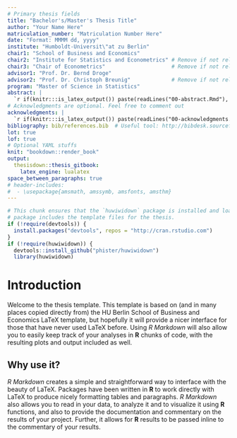 ```yaml
---
# Primary thesis fields
title: "Bachelor's/Master's Thesis Title"
author: "Your Name Here"
matriculation_number: "Matriculation Number Here"
date: "Format: MMMM dd, yyyy"
institute: "Humboldt-Universit\"at zu Berlin"
chair1: "School of Business and Economics" 
chair2: "Institute for Statistics and Econometrics" # Remove if not relevant
chair3: "Chair of Econometrics"                     # Remove if not relevant
advisor1: "Prof. Dr. Bernd Droge"
advisor2: "Prof. Dr. Christoph Breunig"             # Remove if not relevant
program: "Master of Science in Statistics"
abstract: |  
  `r if(knitr:::is_latex_output()) paste(readLines("00-abstract.Rmd"), collapse = '\n  ')`
# Acknowledgments are optional. Feel free to comment out
acknowledgments: |  
  `r if(knitr:::is_latex_output()) paste(readLines("00-acknowledgments.Rmd"), collapse = '\n  ')`
bibliography: bib/references.bib  # Useful tool: http://bibdesk.sourceforge.net/
lot: true
lof: true
# Optional YAML stuffs
knit: "bookdown::render_book"
output: 
  thesisdown::thesis_gitbook:
    latex_engine: lualatex
space_between_paragraphs: true
# header-includes:
#  - \usepackage{amsmath, amssymb, amsfonts, amsthm}
---
```


<!--
Above is the YAML (YAML Ain't Markup Language) header that includes a lot of
metadata used to produce the document.  Be careful with spacing in this header!
If you'd like to include a comment that won't be produced in your resulting file
enclose it in a block like this.
-->

<!--
If you receive a duplicate label error after knitting, make sure to delete the
index.Rmd file and then knit again.
-->

```r
# This chunk ensures that the `huwiwidown` package is installed and loaded. This
# package includes the template files for the thesis.
if (!require(devtools)) {
  install.packages("devtools", repos = "http://cran.rstudio.com")
}
if (!require(huwiwidown)) {
  devtools::install_github("phister/huwiwidown")
  library(huwiwidown)
```

<!-- 
The {.unnumbered} option here means that the introduction will be "Chapter  0."
You can also use {-} for no numbers on chapters. 
-->

# Introduction {.unnumbered}

Welcome to the thesis template. This template is based on (and in many places 
copied directly from) the HU Berlin School of Business and Economics LaTeX 
template, but hopefully it will provide a nicer interface for those that have
never used LaTeX before. Using _R Markdown_ will also allow you to easily keep
track of your analyses in **R** chunks of code, with the resulting plots and
output included as well.

## Why use it?

_R Markdown_ creates a simple and straightforward way to interface with the
beauty of LaTeX. Packages have been written in **R** to work directly with LaTeX
to produce nicely formatting tables and paragraphs. _R Markdown_ also allows you
to read in your data, to analyze it and to visualize it using **R** functions,
and also to provide the documentation and commentary on the results of your
project. Further, it allows for **R** results to be passed inline to the
commentary of your results.
